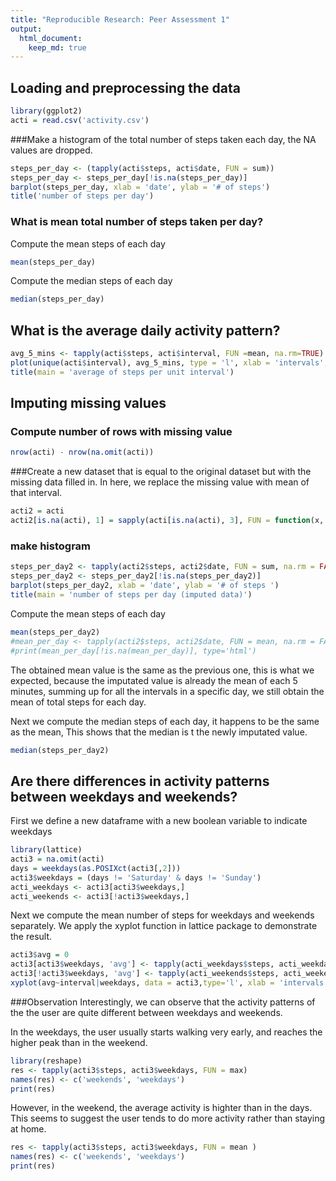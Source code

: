 ```yaml
---
title: "Reproducible Research: Peer Assessment 1"
output: 
  html_document:
    keep_md: true
---
```


## Loading and preprocessing the data

```r
library(ggplot2)
acti = read.csv('activity.csv')
```

###Make a histogram of the total number of steps taken each day, the NA values are dropped.

```r
steps_per_day <- (tapply(acti$steps, acti$date, FUN = sum))
steps_per_day <- steps_per_day[!is.na(steps_per_day)]
barplot(steps_per_day, xlab = 'date', ylab = '# of steps')
title('number of steps per day')
```

### What is mean total number of steps taken per day?

Compute the mean steps of each day
```r
mean(steps_per_day)
```

Compute the median steps of each day
```r
median(steps_per_day)
```


## What is the average daily activity pattern?
```r
avg_5_mins <- tapply(acti$steps, acti$interval, FUN =mean, na.rm=TRUE)
plot(unique(acti$interval), avg_5_mins, type = 'l', xlab = 'intervals', ylab='# of steps')
title(main = 'average of steps per unit interval')
```

## Imputing missing values

### Compute number of rows with missing value
```r
nrow(acti) - nrow(na.omit(acti))
```

###Create a new dataset that is equal to the original dataset but with the missing data filled in.
In here, we replace the missing value with mean of that interval.
```r
acti2 = acti
acti2[is.na(acti), 1] = sapply(acti[is.na(acti), 3], FUN = function(x, y){y[toString(x)]}, y=avg_5_mins)
```

### make histogram
```r
steps_per_day2 <- tapply(acti2$steps, acti2$date, FUN = sum, na.rm = FALSE)
steps_per_day2 <- steps_per_day2[!is.na(steps_per_day2)]
barplot(steps_per_day2, xlab = 'date', ylab = '# of steps ')
title(main = 'number of steps per day (imputed data)')
```

Compute the mean steps of each day
```r
mean(steps_per_day2)
#mean_per_day <- tapply(acti2$steps, acti2$date, FUN = mean, na.rm = FALSE)
#print(mean_per_day[!is.na(mean_per_day)], type='html')
```

The obtained mean value is the same as the previous one, this is what we expected, because the imputated value is already the mean of each 5 minutes, summing up for all the intervals in a specific day,  we still obtain the mean of total steps for each day. 


Next we compute the median steps of each day, it happens to be the same as the mean, This shows that the median is t the newly imputated value.
```r
median(steps_per_day2)
```


## Are there differences in activity patterns between weekdays and weekends?
First we define a new dataframe with a new boolean variable to indicate weekdays
```r
library(lattice)
acti3 = na.omit(acti)
days = weekdays(as.POSIXct(acti3[,2]))
acti3$weekdays = (days != 'Saturday' & days != 'Sunday')
acti_weekdays <- acti3[acti3$weekdays,]
acti_weekends <- acti3[!acti3$weekdays,]
```

Next we compute the mean number of steps for weekdays and weekends separately.
We apply the xyplot function in lattice package to demonstrate the result. 
```r
acti3$avg = 0
acti3[acti3$weekdays, 'avg'] <- tapply(acti_weekdays$steps, acti_weekdays$interval, FUN =mean, na.rm=TRUE)
acti3[!acti3$weekdays, 'avg'] <- tapply(acti_weekends$steps, acti_weekends$interval, FUN =mean, na.rm=TRUE)
xyplot(avg~interval|weekdays, data = acti3,type='l', xlab = 'intervals', ylab='# of steps', strip = strip.custom(factor.levels = c('Weekends', 'Weekdays')), layout=c(1,2))
```

###Observation
Interestingly, we can observe that the activity patterns of the the user are quite different
between weekdays and weekends.

In the weekdays, the user usually starts walking very early, and reaches the higher peak than in the weekend.

```r
library(reshape)
res <- tapply(acti3$steps, acti3$weekdays, FUN = max)
names(res) <- c('weekends', 'weekdays')
print(res)
```

However, in the weekend, the average activity is highter than in the days.  This seems to suggest the user tends to do more activity rather than staying at home.
```r
res <- tapply(acti3$steps, acti3$weekdays, FUN = mean )
names(res) <- c('weekends', 'weekdays')
print(res)
```

